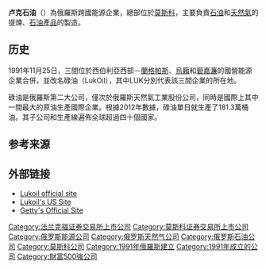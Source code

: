 {{Expand language|1=ru|2=en|3=et|time=2022}}

{{NoteTA/lua
| T = zh-cn: 卢克石油; zh-hk: 碌油; zh-tw: 盧克石油|zh-cn: 卢克石油; zh-hk: 碌油; zh-tw: 盧克石油
}}{{Infobox company
| name = Лукойл<br/>碌油股份公司
| native_name = ПAO «Лукойл»
| native_name_lang = ru
| logo = [[File:LUK_OIL_Logo.svg|frameless]]
| caption = 
| image = [[File:Akademika_Sakharova_2_Aug_2009_01.JPG|frameless]]
| type = {{link-en|Open joint-stock company|Open joint-stock company|俄羅斯股份公司}}
| traded_as = {{unbulleted list|{{MCX|LKOH}}|{{LSE|LKOD}}|{{FWB|LUK}}|{{OTC Pink|LUKOY}}}}
| predecessor = 蘭格帕斯石油和天然氣公司<br/>烏籟石油和天然氣公司<br/>礐嘉濂石油和天然氣公司
| successor = 
| foundation = {{Start date and age|1991|11|25|df=y}}
| founder = [[維傑‧阿力皮諾夫|維傑‧阿力皮諾夫]]
| defunct = <!-- {{End date|YYYY|MM|DD}} -->
| fate = 
| location = 
| locations = 5,867 (2014)
| area_served = 
| key_people = [[華列烈‧季洛夫|華列烈‧季洛夫]]<small>([[主席|主席]])</small><br/>維傑‧阿力皮諾夫<small>([[行政總裁|行政總裁]])</small>
| industry = [[石油產業|石油和天然氣]]
| products = [[石油|石油]]<br/>[[天然氣|天然氣]]<br/>[[石油化工產品|石油化工產品]]
| services = 
| revenue = {{decrease}}[[Russian_ruble|₽]]5,227 billion (2016)
| operating_income = {{decrease}}[[Russian_ruble|₽]]419 billion (2016)
| net_income = {{decrease}}[[Russian_ruble|₽]]207 billion (2016)
| assets = {{decrease}}[[Russian_ruble|₽]]5,014 billion (2016)
| equity = {{decrease}}[[Russian_ruble|₽]]3,227 billion (2016)
| owner = 
| num_employees = 110,000 <small>(2014)</small><ref name=annual2014>[http://www.lukoil.com/materials/doc/AGSM_2015/LUKOIL_AR_eng_2014.pdf Annual Report 2014] {{webarchive|url=https://web.archive.org/web/20150915125730/http://www.lukoil.com/materials/doc/AGSM_2015/LUKOIL_AR_eng_2014.pdf |date=2015-09-15 }}</ref>
| parent = 
| divisions = 
| subsid = 參見{{link-en|Lukoil#Subsidiaries|Lukoil#Subsidiaries|子公司}}
| homepage = {{URL|www.lukoil.com}}
| footnotes = 
| location_city = [[莫斯科|莫斯科]]
| location_country = {{RUS}}
| revenue_year = 
| income_year = 
| net_income_year = 
| assets_year = 
| equity_year = 
| intl = 
}}'''卢克石油'''（{{lang-ru|Лукойл}}）為俄羅斯跨國能源企業，總部位於[[莫斯科|莫斯科]]，主要負責[[石油|石油]]和[[天然氣|天然氣]]的提煉、[[石油产品|石油產品]]的製造。

==历史==
1991年11月25日，三間位於西伯利亞西部－[[蘭格帕斯|蘭格帕斯]]、[[烏拉伊|烏籟]]和[[科加林|礐嘉濂]]的國營能源企業合併，並改名碌油（LukOil），其中LUK分別代表該三間企業的所在地。

碌油是俄羅斯第二大公司，僅次於俄羅斯天然氣工業股份公司，同時是國際上其中一間最大的原油生產國際企業。根據2012年數據，碌油單日就生產了181.3萬桶油。其子公司和生產線遍佈全球超過四十個國家。

==参考来源==
{{reflist}}

==外部链接==
{{Commons category|LUKOIL}}
* [http://www.lukoil.com Lukoil official site]{{Wayback|url=http://www.lukoil.com/ |date=20040925193907 }}
* [http://lukoilamericas.com Lukoil's US Site] {{Wayback|url=http://lukoilamericas.com/ |date=20160109020225 }}
* [http://www.getty.com Getty's Official Site] {{Wayback|url=http://www.getty.com/ |date=20160613023517 }}

{{俄罗斯私有化}}
{{Authority control}}

[[Category:法兰克福证券交易所上市公司|Category:法兰克福证券交易所上市公司]]
[[Category:莫斯科证券交易所上市公司|Category:莫斯科证券交易所上市公司]]
[[Category:俄罗斯能源公司|Category:俄罗斯能源公司]]
[[Category:俄罗斯天然气公司|Category:俄罗斯天然气公司]]
[[Category:俄罗斯石油公司|Category:俄罗斯石油公司]]
[[Category:莫斯科公司|Category:莫斯科公司]]
[[Category:1991年俄羅斯建立|Category:1991年俄羅斯建立]]
[[Category:1991年成立的公司|Category:1991年成立的公司]]
[[Category:財富500強公司|Category:財富500強公司]]